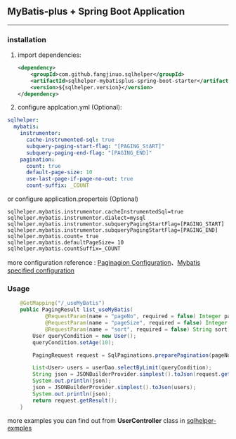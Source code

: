 ## MyBatis-plus + Spring Boot Application {#sqlhelper_mybatisplus_springboot}

---

### installation {#sqlhelper_mybatisplus_springboot_installation}

1. import dependencies:

   ```xml
   <dependency>
       <groupId>com.github.fangjinuo.sqlhelper</groupId>
       <artifactId>sqlhelper-mybatisplus-spring-boot-starter</artifactId>
       <version>${sqlhelper.version}</version>
   </dependency>
   ```

2. configure applcation.yml (Optional):

```yml
sqlhelper:
  mybatis:
    instrumentor:
      cache-instrumented-sql: true
      subquery-paging-start-flag: "[PAGING_StART]"
      subquery-paging-end-flag: "[PAGING_END]"
    pagination:
      count: true
      default-page-size: 10
      use-last-page-if-page-no-out: true
      count-suffix: _COUNT
```

or configure application.properteis (Optional)
```properties
sqlhelper.mybatis.instrumentor.cacheInstrumentedSql=true
sqlhelper.mybatis.instrumentor.dialect=mysql
sqlhelper.mybatis.instrumentor.subqueryPagingStartFlag=[PAGING_START]
sqlhelper.mybatis.instrumentor.subqueryPagingStartFlag=[PAGING_END]
sqlhelper.mybatis.count= true
sqlhelper.mybatis.defaultPageSize= 10
sqlhelper.mybatis.countSuffix=_COUNT
```

more configuration reference : [Paginagion Configuration](#pagination_configuration)、[Mybatis specified configuration](#sqlhelper_mybatis_configuration)


### Usage {#pagination_mybatis_usage}   
```java
    @GetMapping("/_useMyBatis")
    public PagingResult list_useMyBatis(
            @RequestParam(name = "pageNo", required = false) Integer pageNo,
            @RequestParam(name = "pageSize", required = false) Integer pageSize,
            @RequestParam(name = "sort", required = false) String sort) {
        User queryCondition = new User();
        queryCondition.setAge(10);

        PagingRequest request = SqlPaginations.preparePagination(pageNo == null ? 1 : pageNo, pageSize == null ? -1 : pageSize, sort);

        List<User> users = userDao.selectByLimit(queryCondition);
        String json = JSONBuilderProvider.simplest().toJson(request.getResult());
        System.out.println(json);
        json = JSONBuilderProvider.simplest().toJson(users);
        System.out.println(json);
        return request.getResult();
    }
```

more examples you can find out from **UserController** class in [sqlhelper-exmples](https://github.com/fangjinuo/sqlhelper/blob/master/sqlhelper-examples/src/main/java/com/jn/sqlhelper/examples/common/controller/UserController.java)
